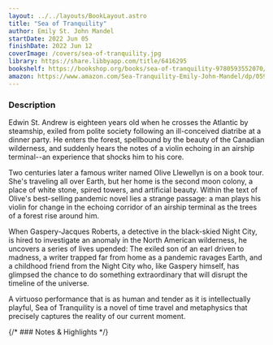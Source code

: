 ```yaml
---
layout: ../../layouts/BookLayout.astro
title: "Sea of Tranquility"
author: Emily St. John Mandel
startDate: 2022 Jun 05
finishDate: 2022 Jun 12
coverImage: /covers/sea-of-tranquility.jpg
library: https://share.libbyapp.com/title/6416295
bookshelf: https://bookshop.org/books/sea-of-tranquility-9780593552070/9780593321447
amazon: https://www.amazon.com/Sea-Tranquility-Emily-John-Mandel/dp/0593321448/
---
```


<ReadingTime
startDate  = {frontmatter.startDate}
finishDate = {frontmatter.finishDate}
/>

### Description
Edwin St. Andrew is eighteen years old when he crosses the Atlantic by steamship, exiled from polite society following an ill-conceived diatribe at a dinner party. He enters the forest, spellbound by the beauty of the Canadian wilderness, and suddenly hears the notes of a violin echoing in an airship terminal--an experience that shocks him to his core.

Two centuries later a famous writer named Olive Llewellyn is on a book tour. She's traveling all over Earth, but her home is the second moon colony, a place of white stone, spired towers, and artificial beauty. Within the text of Olive's best-selling pandemic novel lies a strange passage: a man plays his violin for change in the echoing corridor of an airship terminal as the trees of a forest rise around him.

When Gaspery-Jacques Roberts, a detective in the black-skied Night City, is hired to investigate an anomaly in the North American wilderness, he uncovers a series of lives upended: The exiled son of an earl driven to madness, a writer trapped far from home as a pandemic ravages Earth, and a childhood friend from the Night City who, like Gaspery himself, has glimpsed the chance to do something extraordinary that will disrupt the timeline of the universe.

A virtuoso performance that is as human and tender as it is intellectually playful, Sea of Tranquility is a novel of time travel and metaphysics that precisely captures the reality of our current moment.

{/* ### Notes & Highlights */}

<BuyBook
  library   = {frontmatter.library}
  bookshelf = {frontmatter.bookshelf}
  amazon    = {frontmatter.amazon}
/>

